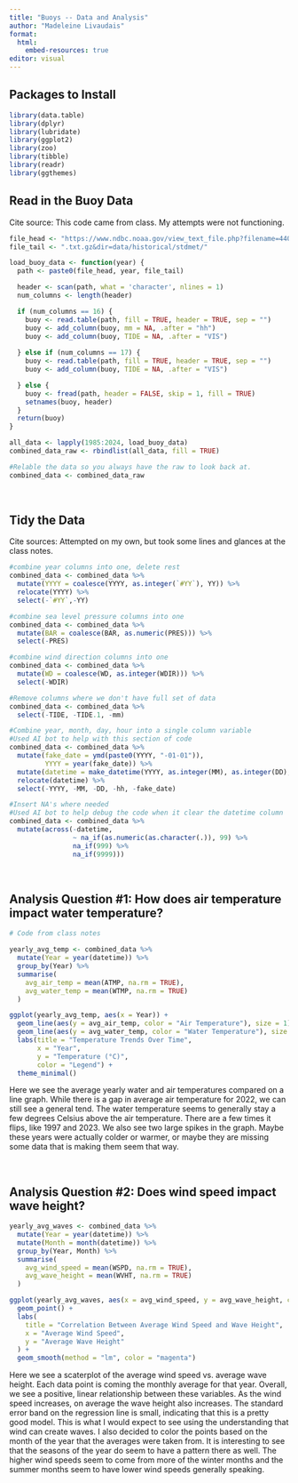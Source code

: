 ```yaml
---
title: "Buoys -- Data and Analysis"
author: "Madeleine Livaudais"
format: 
  html:
    embed-resources: true
editor: visual
---
```


## Packages to Install

```r
library(data.table)
library(dplyr)
library(lubridate)
library(ggplot2)
library(zoo)
library(tibble)
library(readr)
library(ggthemes)
```

## Read in the Buoy Data

Cite source: This code came from class. My attempts were not functioning.

```r
file_head <- "https://www.ndbc.noaa.gov/view_text_file.php?filename=44013h"
file_tail <- ".txt.gz&dir=data/historical/stdmet/"

load_buoy_data <- function(year) {
  path <- paste0(file_head, year, file_tail)

  header <- scan(path, what = 'character', nlines = 1)
  num_columns <- length(header)  

  if (num_columns == 16) {
    buoy <- read.table(path, fill = TRUE, header = TRUE, sep = "")
    buoy <- add_column(buoy, mm = NA, .after = "hh")
    buoy <- add_column(buoy, TIDE = NA, .after = "VIS")
    
  } else if (num_columns == 17) {
    buoy <- read.table(path, fill = TRUE, header = TRUE, sep = "")
    buoy <- add_column(buoy, TIDE = NA, .after = "VIS")

  } else {
    buoy <- fread(path, header = FALSE, skip = 1, fill = TRUE)
    setnames(buoy, header)
  }
  return(buoy)
}

all_data <- lapply(1985:2024, load_buoy_data)
combined_data_raw <- rbindlist(all_data, fill = TRUE)

#Relable the data so you always have the raw to look back at.
combined_data <- combined_data_raw
```

<p><br></p>

## Tidy the Data

Cite sources: Attempted on my own, but took some lines and glances at the class notes.

```r

#combine year columns into one, delete rest
combined_data <- combined_data %>%
  mutate(YYYY = coalesce(YYYY, as.integer(`#YY`), YY)) %>% 
  relocate(YYYY) %>% 
  select(-`#YY`,-YY)

#combine sea level pressure columns into one
combined_data <- combined_data %>%
  mutate(BAR = coalesce(BAR, as.numeric(PRES))) %>%
  select(-PRES)

#combine wind direction columns into one
combined_data <- combined_data %>% 
  mutate(WD = coalesce(WD, as.integer(WDIR))) %>% 
  select(-WDIR)

#Remove columns where we don't have full set of data
combined_data <- combined_data %>%
  select(-TIDE, -TIDE.1, -mm)

#Combine year, month, day, hour into a single column variable
#Used AI bot to help with this section of code
combined_data <- combined_data %>% 
  mutate(fake_date = ymd(paste0(YYYY, "-01-01")),
         YYYY = year(fake_date)) %>% 
  mutate(datetime = make_datetime(YYYY, as.integer(MM), as.integer(DD), as.integer(hh))) %>% 
  relocate(datetime) %>% 
  select(-YYYY, -MM, -DD, -hh, -fake_date)

#Insert NA's where needed
#Used AI bot to help debug the code when it clear the datetime column
combined_data <- combined_data %>%
  mutate(across(-datetime, 
                ~ na_if(as.numeric(as.character(.)), 99) %>%
                na_if(999) %>%
                na_if(9999)))


```

<p><br></p>

## Analysis Question #1: How does air temperature impact water temperature?

```r
# Code from class notes

yearly_avg_temp <- combined_data %>%
  mutate(Year = year(datetime)) %>% 
  group_by(Year) %>%
  summarise(
    avg_air_temp = mean(ATMP, na.rm = TRUE),
    avg_water_temp = mean(WTMP, na.rm = TRUE)
  )

ggplot(yearly_avg_temp, aes(x = Year)) +
  geom_line(aes(y = avg_air_temp, color = "Air Temperature"), size = 1) +
  geom_line(aes(y = avg_water_temp, color = "Water Temperature"), size = 1) +
  labs(title = "Temperature Trends Over Time",
       x = "Year", 
       y = "Temperature (°C)", 
       color = "Legend") +
  theme_minimal()

```

Here we see the average yearly water and air temperatures compared on a line graph. While there is a gap in average air temperature for 2022, we can still see a general tend. The water temperature seems to generally stay a few degrees Celsius above the air temperature. There are a few times it flips, like 1997 and 2023. We also see two large spikes in the graph. Maybe these years were actually colder or warmer, or maybe they are missing some data that is making them seem that way.

<p><br></p>

## Analysis Question #2: Does wind speed impact wave height?

```r
yearly_avg_waves <- combined_data %>%
  mutate(Year = year(datetime)) %>% 
  mutate(Month = month(datetime)) %>% 
  group_by(Year, Month) %>%
  summarise(
    avg_wind_speed = mean(WSPD, na.rm = TRUE),
    avg_wave_height = mean(WVHT, na.rm = TRUE)
  )

ggplot(yearly_avg_waves, aes(x = avg_wind_speed, y = avg_wave_height, color = Month)) +
  geom_point() +
  labs(
    title = "Correlation Between Average Wind Speed and Wave Height",
    x = "Average Wind Speed",
    y = "Average Wave Height"
  ) +
  geom_smooth(method = "lm", color = "magenta")

```

Here we see a scaterplot of the average wind speed vs. average wave height. Each data point is coming the monthly average for that year. Overall, we see a positive, linear relationship between these variables. As the wind speed increases, on average the wave height also increases. The standard error band on the regression line is small, indicating that this is a pretty good model. This is what I would expect to see using the understanding that wind can create waves. I also decided to color the points based on the month of the year that the averages were taken from. It is interesting to see that the seasons of the year do seem to have a pattern there as well. The higher wind speeds seem to come from more of the winter months and the summer months seem to have lower wind speeds generally speaking. 



